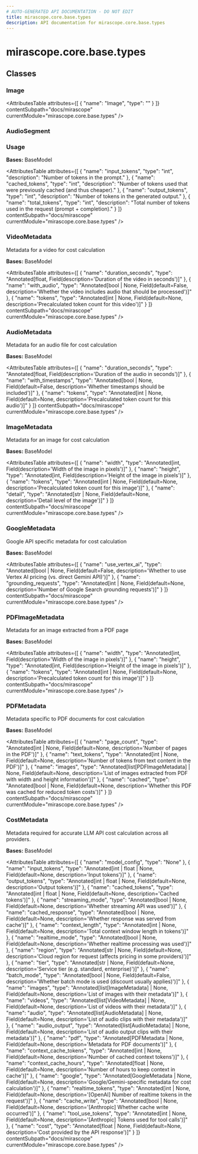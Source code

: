 ```yaml
---
# AUTO-GENERATED API DOCUMENTATION - DO NOT EDIT
title: mirascope.core.base.types
description: API documentation for mirascope.core.base.types
---
```


# mirascope.core.base.types

<ApiType type="Module" />

## Classes

### Image

<ApiType type="Class" />

<AttributesTable
  attributes={[
  {
    "name": "Image",
    "type": ""
  }
]}
  contentSubpath="docs/mirascope"
  currentModule="mirascope.core.base.types"
/>


### AudioSegment

<ApiType type="Class" />


### Usage

<ApiType type="Class" />

**Bases:** BaseModel

<AttributesTable
  attributes={[
  {
    "name": "input_tokens",
    "type": "int",
    "description": "Number of tokens in the prompt."
  },
  {
    "name": "cached_tokens",
    "type": "int",
    "description": "Number of tokens used that were previously cached (and thus cheaper)."
  },
  {
    "name": "output_tokens",
    "type": "int",
    "description": "Number of tokens in the generated output."
  },
  {
    "name": "total_tokens",
    "type": "int",
    "description": "Total number of tokens used in the request (prompt + completion)."
  }
]}
  contentSubpath="docs/mirascope"
  currentModule="mirascope.core.base.types"
/>


### VideoMetadata

<ApiType type="Class" />

Metadata for a video for cost calculation

**Bases:** BaseModel

<AttributesTable
  attributes={[
  {
    "name": "duration_seconds",
    "type": "Annotated[float, Field(description='Duration of the video in seconds')]"
  },
  {
    "name": "with_audio",
    "type": "Annotated[bool | None, Field(default=False, description='Whether the video includes audio that should be processed')]"
  },
  {
    "name": "tokens",
    "type": "Annotated[int | None, Field(default=None, description='Precalculated token count for this video')]"
  }
]}
  contentSubpath="docs/mirascope"
  currentModule="mirascope.core.base.types"
/>


### AudioMetadata

<ApiType type="Class" />

Metadata for an audio file for cost calculation

**Bases:** BaseModel

<AttributesTable
  attributes={[
  {
    "name": "duration_seconds",
    "type": "Annotated[float, Field(description='Duration of the audio in seconds')]"
  },
  {
    "name": "with_timestamps",
    "type": "Annotated[bool | None, Field(default=False, description='Whether timestamps should be included')]"
  },
  {
    "name": "tokens",
    "type": "Annotated[int | None, Field(default=None, description='Precalculated token count for this audio')]"
  }
]}
  contentSubpath="docs/mirascope"
  currentModule="mirascope.core.base.types"
/>


### ImageMetadata

<ApiType type="Class" />

Metadata for an image for cost calculation

**Bases:** BaseModel

<AttributesTable
  attributes={[
  {
    "name": "width",
    "type": "Annotated[int, Field(description='Width of the image in pixels')]"
  },
  {
    "name": "height",
    "type": "Annotated[int, Field(description='Height of the image in pixels')]"
  },
  {
    "name": "tokens",
    "type": "Annotated[int | None, Field(default=None, description='Precalculated token count for this image')]"
  },
  {
    "name": "detail",
    "type": "Annotated[str | None, Field(default=None, description='Detail level of the image')]"
  }
]}
  contentSubpath="docs/mirascope"
  currentModule="mirascope.core.base.types"
/>


### GoogleMetadata

<ApiType type="Class" />

Google API specific metadata for cost calculation

**Bases:** BaseModel

<AttributesTable
  attributes={[
  {
    "name": "use_vertex_ai",
    "type": "Annotated[bool | None, Field(default=False, description='Whether to use Vertex AI pricing (vs. direct Gemini API)')]"
  },
  {
    "name": "grounding_requests",
    "type": "Annotated[int | None, Field(default=None, description='Number of Google Search grounding requests')]"
  }
]}
  contentSubpath="docs/mirascope"
  currentModule="mirascope.core.base.types"
/>


### PDFImageMetadata

<ApiType type="Class" />

Metadata for an image extracted from a PDF page

**Bases:** BaseModel

<AttributesTable
  attributes={[
  {
    "name": "width",
    "type": "Annotated[int, Field(description='Width of the image in pixels')]"
  },
  {
    "name": "height",
    "type": "Annotated[int, Field(description='Height of the image in pixels')]"
  },
  {
    "name": "tokens",
    "type": "Annotated[int | None, Field(default=None, description='Precalculated token count for this image')]"
  }
]}
  contentSubpath="docs/mirascope"
  currentModule="mirascope.core.base.types"
/>


### PDFMetadata

<ApiType type="Class" />

Metadata specific to PDF documents for cost calculation

**Bases:** BaseModel

<AttributesTable
  attributes={[
  {
    "name": "page_count",
    "type": "Annotated[int | None, Field(default=None, description='Number of pages in the PDF')]"
  },
  {
    "name": "text_tokens",
    "type": "Annotated[int | None, Field(default=None, description='Number of tokens from text content in the PDF')]"
  },
  {
    "name": "images",
    "type": "Annotated[list[PDFImageMetadata] | None, Field(default=None, description='List of images extracted from PDF with width and height information')]"
  },
  {
    "name": "cached",
    "type": "Annotated[bool | None, Field(default=None, description='Whether this PDF was cached for reduced token costs')]"
  }
]}
  contentSubpath="docs/mirascope"
  currentModule="mirascope.core.base.types"
/>


### CostMetadata

<ApiType type="Class" />

Metadata required for accurate LLM API cost calculation across all providers.

**Bases:** BaseModel

<AttributesTable
  attributes={[
  {
    "name": "model_config",
    "type": "None"
  },
  {
    "name": "input_tokens",
    "type": "Annotated[int | float | None, Field(default=None, description='Input tokens')]"
  },
  {
    "name": "output_tokens",
    "type": "Annotated[int | float | None, Field(default=None, description='Output tokens')]"
  },
  {
    "name": "cached_tokens",
    "type": "Annotated[int | float | None, Field(default=None, description='Cached tokens')]"
  },
  {
    "name": "streaming_mode",
    "type": "Annotated[bool | None, Field(default=None, description='Whether streaming API was used')]"
  },
  {
    "name": "cached_response",
    "type": "Annotated[bool | None, Field(default=None, description='Whether response was served from cache')]"
  },
  {
    "name": "context_length",
    "type": "Annotated[int | None, Field(default=None, description='Total context window length in tokens')]"
  },
  {
    "name": "realtime_mode",
    "type": "Annotated[bool | None, Field(default=None, description='Whether realtime processing was used')]"
  },
  {
    "name": "region",
    "type": "Annotated[str | None, Field(default=None, description='Cloud region for request (affects pricing in some providers)')]"
  },
  {
    "name": "tier",
    "type": "Annotated[str | None, Field(default=None, description='Service tier (e.g. standard, enterprise)')]"
  },
  {
    "name": "batch_mode",
    "type": "Annotated[bool | None, Field(default=False, description='Whether batch mode is used (discount usually applies)')]"
  },
  {
    "name": "images",
    "type": "Annotated[list[ImageMetadata] | None, Field(default=None, description='List of images with their metadata')]"
  },
  {
    "name": "videos",
    "type": "Annotated[list[VideoMetadata] | None, Field(default=None, description='List of videos with their metadata')]"
  },
  {
    "name": "audio",
    "type": "Annotated[list[AudioMetadata] | None, Field(default=None, description='List of audio clips with their metadata')]"
  },
  {
    "name": "audio_output",
    "type": "Annotated[list[AudioMetadata] | None, Field(default=None, description='List of audio output clips with their metadata')]"
  },
  {
    "name": "pdf",
    "type": "Annotated[PDFMetadata | None, Field(default=None, description='Metadata for PDF documents')]"
  },
  {
    "name": "context_cache_tokens",
    "type": "Annotated[int | None, Field(default=None, description='Number of cached context tokens')]"
  },
  {
    "name": "context_cache_hours",
    "type": "Annotated[float | None, Field(default=None, description='Number of hours to keep context in cache')]"
  },
  {
    "name": "google",
    "type": "Annotated[GoogleMetadata | None, Field(default=None, description='Google/Gemini-specific metadata for cost calculation')]"
  },
  {
    "name": "realtime_tokens",
    "type": "Annotated[int | None, Field(default=None, description='[OpenAI] Number of realtime tokens in the request')]"
  },
  {
    "name": "cache_write",
    "type": "Annotated[bool | None, Field(default=None, description='[Anthropic] Whether cache write occurred')]"
  },
  {
    "name": "tool_use_tokens",
    "type": "Annotated[int | None, Field(default=None, description='[Anthropic] Tokens used for tool calls')]"
  },
  {
    "name": "cost",
    "type": "Annotated[float | None, Field(default=None, description='Cost provided by the API response')]"
  }
]}
  contentSubpath="docs/mirascope"
  currentModule="mirascope.core.base.types"
/>



